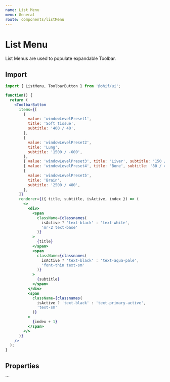 ```yaml
---
name: List Menu
menu: General
route: components/listMenu
---
```




# List Menu

List Menus are used to populate expandable Toolbar.

## Import

```javascript
import { ListMenu, ToolbarButton } from '@ohif/ui';
```

```jsx live
function() {
  return (
    <ToolbarButton
      items={[
        {
          value: 'windowLevelPreset1',
          title: 'Soft tissue',
          subtitle: '400 / 40',
        },
        {
          value: 'windowLevelPreset2',
          title: 'Lung',
          subtitle: '1500 / -600',
        },
        { value: 'windowLevelPreset3', title: 'Liver', subtitle: '150 / 90' },
        { value: 'windowLevelPreset4', title: 'Bone', subtitle: '80 / 40' },
        {
          value: 'windowLevelPreset5',
          title: 'Brain',
          subtitle: '2500 / 480',
        },
      ]}
      renderer={({ title, subtitle, isActive, index }) => (
        <>
          <div>
            <span
              className={classnames(
                isActive ? 'text-black' : 'text-white',
                'mr-2 text-base'
              )}
            >
              {title}
            </span>
            <span
              className={classnames(
                isActive ? 'text-black' : 'text-aqua-pale',
                'font-thin text-sm'
              )}
            >
              {subtitle}
            </span>
          </div>
          <span
            className={classnames(
              isActive ? 'text-black' : 'text-primary-active',
              'text-sm'
            )}
          >
            {index + 1}
          </span>
        </>
      )}
    />
  );
}
```

## Properties

<Props of={ListMenu} />
```
